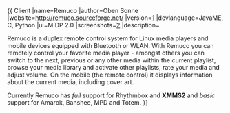 {{
Client
|name=Remuco
|author=Oben Sonne
|website=http://remuco.sourceforge.net/
|version=[http://sourceforge.net/project/showfiles.php?group_id=166515]
|devlanguage=JavaME, C, Python
|ui=MIDP 2.0
|screenshots=[http://remuco.sourceforge.net/index.php/Screenshots]
|description=

Remuco is a duplex remote control system for Linux media players and mobile devices equipped with Bluetooth or WLAN. With Remuco you can remotely control your favorite media player - amongst others you can switch to the next, previous or any other media within the current playlist, browse your media library and activate other playlists, rate your media and adjust volume. On the mobile (the remote control) it displays information about the current media, including cover art.

Currently Remuco has ''full'' support for Rhythmbox and '''XMMS2''' and ''basic'' support for Amarok, Banshee, MPD and Totem.
}}